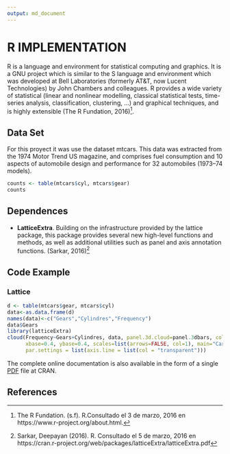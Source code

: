 ```yaml
---
output: md_document
---
```


# R IMPLEMENTATION

R is a language and environment for statistical computing and graphics. It is a GNU project which is similar to the S language and environment which was developed at Bell Laboratories (formerly AT&T, now Lucent Technologies) by John Chambers and colleagues. 
R provides a wide variety of statistical (linear and nonlinear modelling, classical statistical tests, time-series analysis, classification, clustering, …) and graphical techniques, and is highly extensible (The R Fundation, 2016)[^1].


## Data Set

For this proyect it was use the dataset mtcars. This data was extracted from the 1974 Motor Trend US magazine, and comprises fuel consumption and 10 aspects of automobile design and performance for 32 automobiles (1973–74 models).

```r
counts <- table(mtcars$cyl, mtcars$gear)
counts

```


## Dependences

* **LatticeExtra**. Building on the infrastructure provided by the lattice package, this package provides several new high-level functions and methods, as well as additional utilities such as panel and axis annotation functions. (Sarkar, 2016)[^2]



## Code Example


### Lattice

```r
d <- table(mtcars$gear, mtcars$cyl)
data<-as.data.frame(d)
names(data)<-c("Gears","Cylindres","Frequency")
data$Gears
library(latticeExtra)
cloud(Frequency~Gears+Cylindres, data, panel.3d.cloud=panel.3dbars, col.facet='grey', 
      xbase=0.4, ybase=0.4, scales=list(arrows=FALSE, col=1), main="Car Distribution by Gears and Cyl", 
      par.settings = list(axis.line = list(col = "transparent")))

```

The complete online documentation is also available in the form of a single [PDF](https://cran.r-project.org/web/packages/latticeExtra/latticeExtra.pdf) file at CRAN. 


## References

[^1]: The R Fundation. (s.f). R.Consultado el 3 de marzo, 2016 en https://www.r-project.org/about.html.
[^2]: Sarkar, Deepayan (2016). R. Consultado el 5 de marzo, 2016 en https://cran.r-project.org/web/packages/latticeExtra/latticeExtra.pdf
